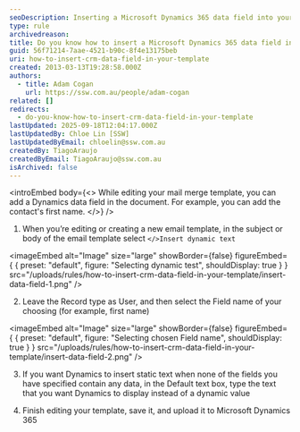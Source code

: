 ```yaml
---
seoDescription: Inserting a Microsoft Dynamics 365 data field into your template allows you to personalize emails with user-specific information.
type: rule
archivedreason:
title: Do you know how to insert a Microsoft Dynamics 365 data field into your template?
guid: 56f71214-7aae-4521-b90c-8f4e13175beb
uri: how-to-insert-crm-data-field-in-your-template
created: 2013-03-13T19:28:58.000Z
authors:
  - title: Adam Cogan
    url: https://ssw.com.au/people/adam-cogan
related: []
redirects:
  - do-you-know-how-to-insert-crm-data-field-in-your-template
lastUpdated: 2025-09-18T12:04:17.000Z
lastUpdatedBy: Chloe Lin [SSW]
lastUpdatedByEmail: chloelin@ssw.com.au
createdBy: TiagoAraujo
createdByEmail: TiagoAraujo@ssw.com.au
isArchived: false
---
```


<introEmbed
  body={<>
While editing your mail merge template, you can add a Dynamics data field in the document. For example, you can add the contact's first name.
  </>}
/>
1. When you’re editing or creating a new email template, in the subject or body of the email template select `</>Insert dynamic text`
   
<imageEmbed
  alt="Image"
  size="large"
  showBorder={false}
  figureEmbed={ {
    preset: "default",
    figure: "Selecting dynamic test",
    shouldDisplay: true
  } }
  src="/uploads/rules/how-to-insert-crm-data-field-in-your-template/insert-data-field-1.png"
/>

2. Leave the Record type as User, and then select the Field name of your choosing (for example, first name)
   
<imageEmbed
  alt="Image"
  size="large"
  showBorder={false}
  figureEmbed={ {
    preset: "default",
    figure: "Selecting chosen Field name",
    shouldDisplay: true
  } }
  src="/uploads/rules/how-to-insert-crm-data-field-in-your-template/insert-data-field-2.png"
/>

3. If you want Dynamics to insert static text when none of the fields you have specified contain any data, in the Default text box, type the text that you want Dynamics to display instead of a dynamic value

4. Finish editing your template, save it, and upload it to Microsoft Dynamics 365
